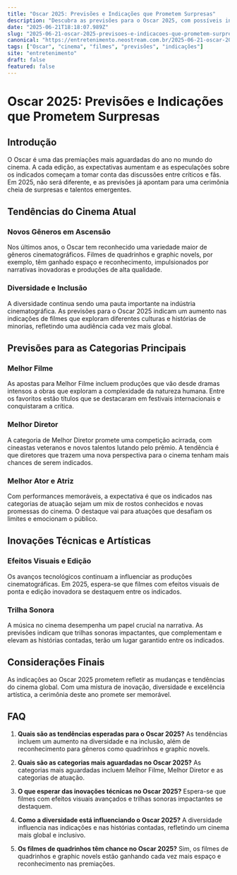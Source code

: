 ```yaml
---
title: "Oscar 2025: Previsões e Indicações que Prometem Surpresas"
description: "Descubra as previsões para o Oscar 2025, com possíveis indicações surpreendentes e tendências que estão moldando o cenário cinematográfico atual."
date: "2025-06-21T18:18:07.989Z"
slug: "2025-06-21-oscar-2025-previsoes-e-indicacoes-que-prometem-surpresas"
canonical: "https://entretenimento.neostream.com.br/2025-06-21-oscar-2025-previsoes-e-indicacoes-que-prometem-surpresas"
tags: ["Oscar", "cinema", "filmes", "previsões", "indicações"]
site: "entretenimento"
draft: false
featured: false
---
```


# Oscar 2025: Previsões e Indicações que Prometem Surpresas

## Introdução
O Oscar é uma das premiações mais aguardadas do ano no mundo do cinema. A cada edição, as expectativas aumentam e as especulações sobre os indicados começam a tomar conta das discussões entre críticos e fãs. Em 2025, não será diferente, e as previsões já apontam para uma cerimônia cheia de surpresas e talentos emergentes.

## Tendências do Cinema Atual
### Novos Gêneros em Ascensão
Nos últimos anos, o Oscar tem reconhecido uma variedade maior de gêneros cinematográficos. Filmes de quadrinhos e graphic novels, por exemplo, têm ganhado espaço e reconhecimento, impulsionados por narrativas inovadoras e produções de alta qualidade.

### Diversidade e Inclusão
A diversidade continua sendo uma pauta importante na indústria cinematográfica. As previsões para o Oscar 2025 indicam um aumento nas indicações de filmes que exploram diferentes culturas e histórias de minorias, refletindo uma audiência cada vez mais global.

## Previsões para as Categorias Principais
### Melhor Filme
As apostas para Melhor Filme incluem produções que vão desde dramas intensos a obras que exploram a complexidade da natureza humana. Entre os favoritos estão títulos que se destacaram em festivais internacionais e conquistaram a crítica.

### Melhor Diretor
A categoria de Melhor Diretor promete uma competição acirrada, com cineastas veteranos e novos talentos lutando pelo prêmio. A tendência é que diretores que trazem uma nova perspectiva para o cinema tenham mais chances de serem indicados.

### Melhor Ator e Atriz
Com performances memoráveis, a expectativa é que os indicados nas categorias de atuação sejam um mix de rostos conhecidos e novas promessas do cinema. O destaque vai para atuações que desafiam os limites e emocionam o público.

## Inovações Técnicas e Artísticas
### Efeitos Visuais e Edição
Os avanços tecnológicos continuam a influenciar as produções cinematográficas. Em 2025, espera-se que filmes com efeitos visuais de ponta e edição inovadora se destaquem entre os indicados.

### Trilha Sonora
A música no cinema desempenha um papel crucial na narrativa. As previsões indicam que trilhas sonoras impactantes, que complementam e elevam as histórias contadas, terão um lugar garantido entre os indicados.

## Considerações Finais
As indicações ao Oscar 2025 prometem refletir as mudanças e tendências do cinema global. Com uma mistura de inovação, diversidade e excelência artística, a cerimônia deste ano promete ser memorável.

## FAQ

1. **Quais são as tendências esperadas para o Oscar 2025?**
   As tendências incluem um aumento na diversidade e na inclusão, além de reconhecimento para gêneros como quadrinhos e graphic novels.

2. **Quais são as categorias mais aguardadas no Oscar 2025?**
   As categorias mais aguardadas incluem Melhor Filme, Melhor Diretor e as categorias de atuação.

3. **O que esperar das inovações técnicas no Oscar 2025?**
   Espera-se que filmes com efeitos visuais avançados e trilhas sonoras impactantes se destaquem.

4. **Como a diversidade está influenciando o Oscar 2025?**
   A diversidade influencia nas indicações e nas histórias contadas, refletindo um cinema mais global e inclusivo.

5. **Os filmes de quadrinhos têm chance no Oscar 2025?**
   Sim, os filmes de quadrinhos e graphic novels estão ganhando cada vez mais espaço e reconhecimento nas premiações.